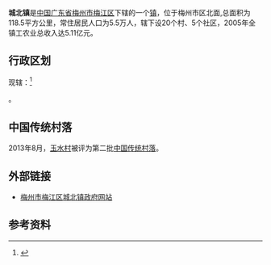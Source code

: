 {{中国乡级行政区|44/14/02/105/000
| 总面积 = 118.5平方公里
| 常住人口 = 5.5万人
}}
'''城北镇'''是[[中华人民共和国|中国]][[广东省|广东省]][[梅州市|梅州市]][[梅江区|梅江区]]下辖的一个[[镇|镇]]，位于梅州市区北面,总面积为118.5平方公里，常住居民人口为5.5万人，辖下设20个村、5个社区，2005年全镇工农业总收入达5.11亿元。

==行政区划==
现辖：<ref>{{PRC admin/ref sgc|44/14/02/105/000}}</ref>

{{PRC admin/children|44/14/02/105/000}}。

==中国传统村落==
2013年8月，[[玉水村|玉水村]]被评为第二批[[中国传统村落|中国传统村落]]。

==外部链接==
*[https://web.archive.org/web/20070918200356/http://www.meijiang.gov.cn/sonweb/cb/index.asp 梅州市梅江区城北镇政府网站]

==参考资料==
{{reflist}}

{{PRC admin/navcat|44/14/02/105/000}}